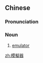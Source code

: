 ==Chinese==
{{zh-forms|s=模拟器|type=21}}

===Pronunciation===
{{zh-pron
|m=mónǐqì
|c=mou4 ji5 hei3
|cat=n
}}

===Noun===
{{zh-noun}}

# [[emulator]]

[[zh:模擬器]]